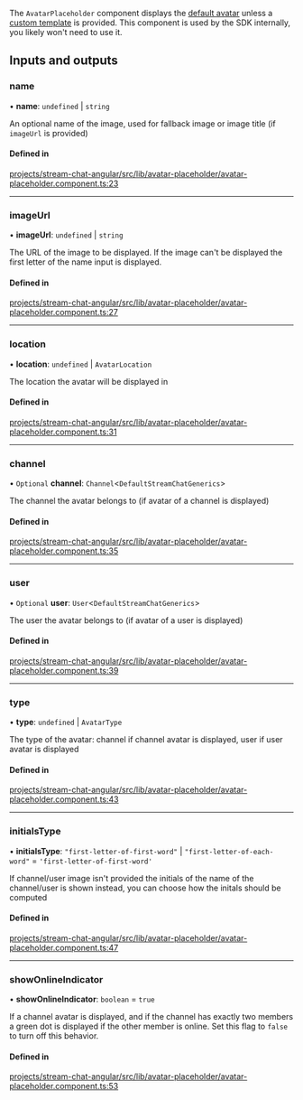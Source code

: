 The `AvatarPlaceholder` component displays the [default avatar](./AvatarComponent.mdx) unless a [custom template](../services/CustomTemplatesService.mdx) is provided. This component is used by the SDK internally, you likely won't need to use it.

[//]: # "Start of generated content"

## Inputs and outputs

### name

• **name**: `undefined` \| `string`

An optional name of the image, used for fallback image or image title (if `imageUrl` is provided)

#### Defined in

[projects/stream-chat-angular/src/lib/avatar-placeholder/avatar-placeholder.component.ts:23](https://github.com/GetStream/stream-chat-angular/blob/cbbf1cda38ae5aacf4bbe30098742ddc228eeac7/projects/stream-chat-angular/src/lib/avatar-placeholder/avatar-placeholder.component.ts#L23)

---

### imageUrl

• **imageUrl**: `undefined` \| `string`

The URL of the image to be displayed. If the image can't be displayed the first letter of the name input is displayed.

#### Defined in

[projects/stream-chat-angular/src/lib/avatar-placeholder/avatar-placeholder.component.ts:27](https://github.com/GetStream/stream-chat-angular/blob/cbbf1cda38ae5aacf4bbe30098742ddc228eeac7/projects/stream-chat-angular/src/lib/avatar-placeholder/avatar-placeholder.component.ts#L27)

---

### location

• **location**: `undefined` \| `AvatarLocation`

The location the avatar will be displayed in

#### Defined in

[projects/stream-chat-angular/src/lib/avatar-placeholder/avatar-placeholder.component.ts:31](https://github.com/GetStream/stream-chat-angular/blob/cbbf1cda38ae5aacf4bbe30098742ddc228eeac7/projects/stream-chat-angular/src/lib/avatar-placeholder/avatar-placeholder.component.ts#L31)

---

### channel

• `Optional` **channel**: `Channel`\<`DefaultStreamChatGenerics`\>

The channel the avatar belongs to (if avatar of a channel is displayed)

#### Defined in

[projects/stream-chat-angular/src/lib/avatar-placeholder/avatar-placeholder.component.ts:35](https://github.com/GetStream/stream-chat-angular/blob/cbbf1cda38ae5aacf4bbe30098742ddc228eeac7/projects/stream-chat-angular/src/lib/avatar-placeholder/avatar-placeholder.component.ts#L35)

---

### user

• `Optional` **user**: `User`\<`DefaultStreamChatGenerics`\>

The user the avatar belongs to (if avatar of a user is displayed)

#### Defined in

[projects/stream-chat-angular/src/lib/avatar-placeholder/avatar-placeholder.component.ts:39](https://github.com/GetStream/stream-chat-angular/blob/cbbf1cda38ae5aacf4bbe30098742ddc228eeac7/projects/stream-chat-angular/src/lib/avatar-placeholder/avatar-placeholder.component.ts#L39)

---

### type

• **type**: `undefined` \| `AvatarType`

The type of the avatar: channel if channel avatar is displayed, user if user avatar is displayed

#### Defined in

[projects/stream-chat-angular/src/lib/avatar-placeholder/avatar-placeholder.component.ts:43](https://github.com/GetStream/stream-chat-angular/blob/cbbf1cda38ae5aacf4bbe30098742ddc228eeac7/projects/stream-chat-angular/src/lib/avatar-placeholder/avatar-placeholder.component.ts#L43)

---

### initialsType

• **initialsType**: `"first-letter-of-first-word"` \| `"first-letter-of-each-word"` = `'first-letter-of-first-word'`

If channel/user image isn't provided the initials of the name of the channel/user is shown instead, you can choose how the initals should be computed

#### Defined in

[projects/stream-chat-angular/src/lib/avatar-placeholder/avatar-placeholder.component.ts:47](https://github.com/GetStream/stream-chat-angular/blob/cbbf1cda38ae5aacf4bbe30098742ddc228eeac7/projects/stream-chat-angular/src/lib/avatar-placeholder/avatar-placeholder.component.ts#L47)

---

### showOnlineIndicator

• **showOnlineIndicator**: `boolean` = `true`

If a channel avatar is displayed, and if the channel has exactly two members a green dot is displayed if the other member is online. Set this flag to `false` to turn off this behavior.

#### Defined in

[projects/stream-chat-angular/src/lib/avatar-placeholder/avatar-placeholder.component.ts:53](https://github.com/GetStream/stream-chat-angular/blob/cbbf1cda38ae5aacf4bbe30098742ddc228eeac7/projects/stream-chat-angular/src/lib/avatar-placeholder/avatar-placeholder.component.ts#L53)

[//]: # "End of generated content"
